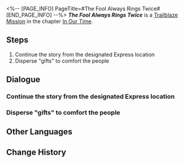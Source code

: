 <%-- [PAGE_INFO]
PageTitle=#The Fool Always Rings Twice#
[END_PAGE_INFO] --%>
{{Stub|Dialogue.}}
{{Mission Infobox
|id            = 1032302
|title         = 
|image         = Mission The Fool Always Rings Twice.png{{subst:void|<!--$UPLOAD:<<SpriteOutput/Chronicle/1032302.png>-<Mission The Fool Always Rings Twice.png>-<Fate's Atlas Images>>-->}}
|type          = Trailblaze
|event_name    = 
|chapter       = In Our Time
|requirements  = [[Trailblaze Mission]] ''[[The Great Train Robbery]]'' completed
|summary       = Penacony falls into temporary chaos due to the commotion at the Theme Park and Sparkle, commissioned by someone to disguise herself as Robin, is on the streets placating the crowd and ensuring the Charmony Festival proceeds in an orderly fashion &mdash; While also taking this opportunity to distribute her mysterious little gift.
|characters    = Trailblazer
|startLocation = [[Penacony]] - [[Golden Hour]]
|world         = Penacony
|area          = Golden Hour
|prev          = The Great Train Robbery
|next          = Small Town Grotesque
|rewards       = Trailblaze EXP*200; Stellar Jade*30; Traveler's Guide*4; Clock Credits*100; "The City in the Sea"*1 { text = "The City in the Sea" }; Credit*20,000
}}
'''''The Fool Always Rings Twice''''' is a [[Trailblaze Mission]] in the chapter [[In Our Time]].

==Steps==
# Continue the story from the designated Express location
# Disperse "gifts" to comfort the people

<!--
==Gameplay Notes==

--><!--
==Trial Character==

-->
==Dialogue==
{{Stub Dialogue}}

===Continue the story from the designated Express location===
{{Mission Description|type=trailblaze|location=Golden Hour|Despite Aventurine revealing The Family's dark secrets in Penacony to all at the cost of his own life, the countdown to the Charmony Festival continues thanks to the operations of The Family's united efforts. At the same time, the Astral Express seems to have welcomed an uninvited guest...}}
{{Dialogue Start}}
:{{tx}}
{{Dialogue End}}

===Disperse "gifts" to comfort the people===
{{Mission Description|type=trailblaze|location=Golden Hour|update|Despite Aventurine revealing The Family's dark secrets in Penacony to all at the cost of his own life, the countdown to the Charmony Festival continues thanks to the operations of The Family's united efforts. This is all thanks to you... As the (temporary) pride of The Family, your every move from now will affect the very beating heart of Penacony.<br />It is time to do what you must, "Robin."}}
{{Dialogue Start}}
:{{tx}}
{{Dialogue End}}

==Other Languages==
{{Other Languages
|en   = The Fool Always Rings Twice
|zhs  = 愚者总按两遍铃
|zht  = 愚者總按兩遍鈴
|ja   = 愚者は二度ベルを鳴らす
|ko   = 우인은 벨을 두 번 울린다
|es   = Los tontos llaman siempre dos veces
|fr   = Le Fou sonne toujours deux fois
|ru   = Недотёпы всегда звонят дважды
|th   = คนทึ่มกดกริ่งสองครา
|vi   = Kẻ Ngốc Luôn Ấn Chuông Hai Lần
|de   = Wenn die Närrin zweimal klingelt
|id   = Orang Bodoh Selalu Menekan Bel Dua Kali
|pt   = Os Tolos Tocam a Campainha Duas Vezes
}}

==Change History==
{{Change History|2.2}}
